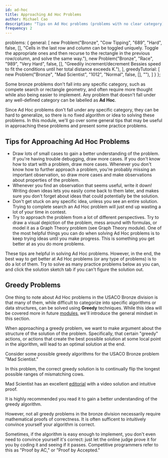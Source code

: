 ```yaml
---
id: ad-hoc
title: Approaching Ad Hoc Problems
author: Michael Cao 
description: "Tips on Ad Hoc problems (problems with no clear category) in the Bronze Division."
frequency: 2
---
```



  problems: {
    general: [
      new Problem("Bronze", "Cow Tipping", "689", "Hard", false, [], "Cells in the last row and column can be toggled uniquely. Toggle the appropriate ones and then recurse to the rectangle in the previous row/column, and solve the same way."),
      new Problem("Bronze", "Race", "989", "Very Hard", false, [], "Greedily increment/decrement Bessies speed to fit the conditions until her total distance exceeds K."),
    ],
    greedyTutorial: [
      new Problem("Bronze", "Mad Scientist", "1012", "Normal", false, [], ""),
    ]
  }
};

Some bronze problems don't fall into any specific category, such as compete search or rectangle geometry, and often require more thought while also being easier to implement. Any problem that doesn't fall under any well-defined category can be labelled as **Ad Hoc**. 

Since Ad Hoc problems don't fall under any specific category, they can be hard to generalize, so there is no fixed algorithm or idea to solving these problems. In this module, we'll go over some general tips that may be useful in approaching these problems and present some practice problems. 

## Tips for Approaching Ad Hoc Problems
<ul>
    <li> Draw lots of small cases to gain a better understanding of the problem. If you're having trouble debugging, draw more cases. If you don't know how to start with a problem, draw more cases. Whenever you don't know how to further approach a problem, you're probably missing an important observation, so draw more cases and make observations about properties of the problem. </li>
    <li> Whenever you find an observation that seems useful, write it down! Writing down ideas lets you easily come back to them later, and makes sure you don't forget about ideas that could potentially be the solution. </li>
    <li> Don't get stuck on any specific idea, unless you see an entire solution. Trying to complete search an Ad Hoc problem will just end up wasting a lot of your time in contest. </li>
    <li> Try to approach the problem from a lot of different perspectives. Try to draw a visual depiction of the problem, mess around with formulas, or model it as a Graph Theory problem (see Graph Theory module). One of the most helpful things you can do when solving Ad Hoc problems is to keep trying ideas until you make progress. This is something you get better at as you do more problems.</li>
</ul>

These tips are helpful in solving Ad Hoc problems. However, in the end, the best way to get better at Ad Hoc problems (or any type of problems) is to do a lot of them. Try to solve as many practice problems below as you can, and click the solution sketch tab if you can't figure the solution out.

## Greedy Problems

One thing to note about Ad Hoc problems in the USACO Bronze division is that many of them, while difficult to categorize into specific algorithms or data structures, can be solved using **Greedy** techniques. While this idea will be covered more in future [modules](https://usaco-guide.netlify.app/silver/greedy), we'll introduce the general mindset in this section.

When approaching a greedy problem, we want to make argument about the structure of the solution of the problem. Specifically, that certain "greedy" actions, or actions that create the best possible solution at some local point in the algorithm, will lead to an optimal solution at the end. 

Consider some possible greedy algorithms for the USACO Bronze problem "Mad Scientist."

<problem-list problems={metadata.problems.greedyTutorial} />

<spoiler title="Correct Greedy Algorithm">

 In this problem, the correct greedy solution is to continually flip the longest possible ranges of mismatching cows. 

 Mad Scientist has an excellent [editorial](http://www.usaco.org/current/data/sol_breedflip_bronze_feb20.html) with a video solution and intuitive proof. 

 It is highly recommended you read it to gain a better understanding of the greedy algorithm.
</spoiler> 

However, not all greedy problems in the bronze division necessarily require mathematical proofs of correctness. It is often sufficent to intuitively convince yourself your algorithm is correct.

<info-block title="Pro Tip">
Sometimes, if the algorithm is easy enough to implement, you don't even need to convince yourself it's correct: just let the online judge prove it for you by coding it and seeing if it passes. Competitive programmers refer to this as "Proof by AC," or "Proof by Accepted."

<!-- Don't overuse it though? -->

</info-block>

<problems-list problems={metadata.problems.general} />

<IncompleteSection>

</IncompleteSection>

<!-- Anything else major that needs to be added? Bronze Ad Hoc is not very complicated. -->

